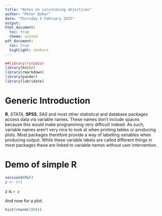 ```yaml
---
title: "Notes on calculating objectives"
author: "Peter Baker"
date: "Thursday 5 February 2015"
output:
html_document:
  toc: true
  theme: united
pdf_document:
  toc: true
  highlight: zenburn
---
```


```r
##library(rstudio)
library(knitr)
library(rmarkdown)
library(pander)
library(lubridate)
```

# Generic Introduction

**R**, *STATA*, __SPSS__, _SAS_ and most other statistical and database packages
access data via variable names. These names don't include spaces
because this would make programming very difficult indeed.  As such,
variable names aren't very nice to look at when printing tables or
producing plots. Most packages therefore provide a way of labelling
variables when producing output. While these variable labels are
called different things in most packages these are linked to variable
names without user intervention.

# Demo of simple R

```r
sessionInfo()
z <- 1+1
```

z is `r z`

And now for a plot.

```r
hist(rnorm(1000))
```
